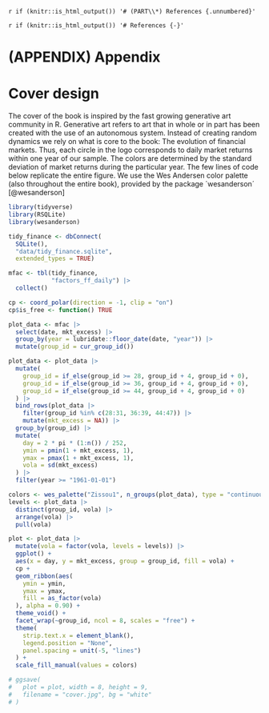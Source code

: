 `r if (knitr::is_html_output()) '# (PART\\*) References {.unnumbered}'`

`r if (knitr::is_html_output()) '# References {-}'`

<div id="refs"></div>

# (APPENDIX) Appendix {-} 

# Cover design

The cover of the book is inspired by the fast growing generative art community in R. 
Generative art refers to art that in whole or in part has been created with the use of an autonomous system. 
Instead of creating random dynamics we rely on what is core to the book: The evolution of financial markets. 
Thus, each circle in the logo corresponds to daily market returns within one year of our sample. The colors are determined by the standard deviation of market returns during the particular year. The few lines of code below replicate the entire figure. We use the Wes Andersen color palette (also throughout the entire book), provided by the package ´wesanderson´ [@wesanderson]

```r
library(tidyverse)
library(RSQLite)
library(wesanderson)

tidy_finance <- dbConnect(
  SQLite(), 
  "data/tidy_finance.sqlite", 
  extended_types = TRUE)

mfac <- tbl(tidy_finance, 
            "factors_ff_daily") |>
  collect()

cp <- coord_polar(direction = -1, clip = "on")
cp$is_free <- function() TRUE

plot_data <- mfac |>
  select(date, mkt_excess) |>
  group_by(year = lubridate::floor_date(date, "year")) |>
  mutate(group_id = cur_group_id())

plot_data <- plot_data |>
  mutate(
    group_id = if_else(group_id >= 28, group_id + 4, group_id + 0),
    group_id = if_else(group_id >= 36, group_id + 4, group_id + 0),
    group_id = if_else(group_id >= 44, group_id + 4, group_id + 0)
  ) |>
  bind_rows(plot_data |>
    filter(group_id %in% c(28:31, 36:39, 44:47)) |>
    mutate(mkt_excess = NA)) |>
  group_by(group_id) |>
  mutate(
    day = 2 * pi * (1:n()) / 252,
    ymin = pmin(1 + mkt_excess, 1),
    ymax = pmax(1 + mkt_excess, 1),
    vola = sd(mkt_excess)
  ) |>
  filter(year >= "1961-01-01")

colors <- wes_palette("Zissou1", n_groups(plot_data), type = "continuous")
levels <- plot_data |>
  distinct(group_id, vola) |>
  arrange(vola) |>
  pull(vola)

plot <- plot_data |>
  mutate(vola = factor(vola, levels = levels)) |>
  ggplot() +
  aes(x = day, y = mkt_excess, group = group_id, fill = vola) +
  cp +
  geom_ribbon(aes(
    ymin = ymin,
    ymax = ymax,
    fill = as_factor(vola)
  ), alpha = 0.90) +
  theme_void() +
  facet_wrap(~group_id, ncol = 8, scales = "free") +
  theme(
    strip.text.x = element_blank(),
    legend.position = "None",
    panel.spacing = unit(-5, "lines")
  ) +
  scale_fill_manual(values = colors)

# ggsave(
#   plot = plot, width = 8, height = 9,
#   filename = "cover.jpg", bg = "white"
# )
```
